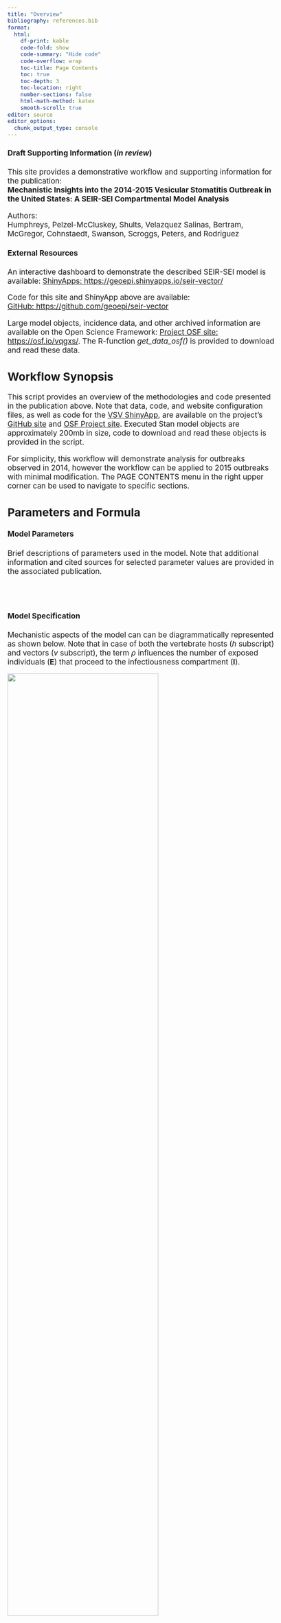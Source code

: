 ```yaml
---
title: "Overview"
bibliography: references.bib
format:
  html: 
    df-print: kable
    code-fold: show
    code-summary: "Hide code"
    code-overflow: wrap
    toc-title: Page Contents
    toc: true
    toc-depth: 3
    toc-location: right
    number-sections: false
    html-math-method: katex
    smooth-scroll: true
editor: source
editor_options: 
  chunk_output_type: console
---
```

```{=html}
<style type="text/css">

body, td {
   font-size: 13pt;
}
code.r{
  font-size: 9pt;
}
pre {
  font-size: 11pt
}
</style>
```

::: {.callout-important icon=false}
#### Draft Supporting Information (*in review*) 
This site provides a demonstrative workflow and supporting information for the publication:  
**Mechanistic Insights into the 2014-2015 Vesicular Stomatitis Outbreak in the United States: A SEIR-SEI Compartmental Model Analysis**  
  
Authors:  
Humphreys, Pelzel-McCluskey, Shults, Velazquez Salinas, Bertram, McGregor, Cohnstaedt, Swanson, Scroggs, Peters, and Rodriguez 
:::
    
::: {.callout-tip icon=false} 
#### External Resources
An interactive dashboard to demonstrate the described SEIR-SEI model is available:
[ShinyApps: https://geoepi.shinyapps.io/seir-vector/](https://geoepi.shinyapps.io/seir-vector/)  
  
Code for this site and ShinyApp above are available:    
[GitHub: https://github.com/geoepi/seir-vector](https://github.com/geoepi/seir-vector)    
  
Large model objects, incidence data, and other archived information are available on the Open Science Framework: [Project OSF site: https://osf.io/vqgxs/](https://osf.io/vqgxs/). The R-function *get_data_osf()* is provided to download and read these data.  
:::

  
## Workflow Synopsis   
This script provides an overview of the methodologies and code presented in the publication above. Note that data, code, and website configuration files, as well as code for the [VSV ShinyApp](https://geoepi.shinyapps.io/seir-vector/), are available on the project's [GitHub site](https://github.com/geoepi/seir-vector) and [OSF Project site](https://osf.io/vqgxs/).  Executed Stan model objects are approximately 200mb in size, code to download and read these objects is provided in the script.  
  
For simplicity, this workflow will demonstrate analysis for outbreaks observed in 2014, however the workflow can be applied to 2015 outbreaks with minimal modification.  The PAGE CONTENTS menu in the right upper corner can be used to navigate to specific sections.  
  

## Parameters and Formula 

#### Model Parameters  
Brief descriptions of parameters used in the model. Note that additional information and cited sources for selected parameter values are provided in the associated publication.  
\
\begin{array}{|c|l|}
  \hline
  \text{Parameter} & \text{Description} \\ 
  \hline
  N_h & \text{Total number of vertebrate hosts} \\
  N_v & \text{Total number of insect vectors} \\
  \upsilon_h & \text{Contact rate, bites sustained by host} \\
  \upsilon_v & \text{Contact rate, vector biting rate} \\
  \beta_h & \text{Vector to host transmission probability} \\
  \beta_v & \text{Host to vector transmission probability}  \\
  \sigma_h & \text{Intrinsic Incubation Period (IIP)} \\
  \sigma_v & \text{Extrinsic Incubation Period (EIP)} \\
  \gamma_h & \text{Host removal rate (recovery or quarantine)} \\
  \rho_h & \text{Host heterogeneous competency} \\
  \rho_v & \text{Vector heterogeneous competency} \\
  \mu_v & \text{Vector background mortality rate} \\
  \kappa & \text{Observation bias (proportion observed)} \\
  \hline
\end{array}
\

#### Model Specification  
Mechanistic aspects of the model can can be diagrammatically represented as shown below. Note that in case of both the vertebrate hosts ($h$ subscript) and vectors ($v$ subscript), the term $\rho$ influences the number of exposed individuals (**E**) that proceed to the infectiousness compartment (**I**).   
   
![](images/diagram.png){ width=75% height=auto }
  
  
      
**More formally, the model is given as: **     
   
$$\begin{align} 
    \lambda_h &= \upsilon_h \cdot \beta_h \cdot \frac{I_v}{N_v} \\ 
    \lambda_v &= \upsilon_v \cdot \beta_v \cdot \frac{I_h}{N_h} \\ 
    \frac{dS_h}{dt} &= -\lambda_h \cdot S_h \\ 
    \frac{dE_h}{dt} &=  \lambda_h \cdot S_h - \sigma_h \cdot E_h \\ 
    \frac{dI_h}{dt} &= \sigma_h \cdot E_h \cdot \rho_h - \gamma_h \cdot I_h \\ 
    \frac{dR_h}{dt} &=  \gamma_h \cdot I_h  \\ 
    \frac{dS_v}{dt} &= \mu_v \cdot N_v - \lambda_v \cdot S_v - \mu_v \cdot S_v \\ 
    \frac{dE_v}{dt} &= \lambda_v \cdot S_v - (\sigma_v + \mu_v) \cdot E_v \\ 
    \frac{dI_v}{dt} &=  \sigma_v \cdot E_v \cdot \rho_v - \mu_v \cdot I_v \\ \nonumber
\end{align}$$ {#eq-seirsei}  
  
**in which the first two lines give the Force of Infection (FOI, $\lambda$'s) for hosts and vectors respectively** and $\rho$ parameters (range 0.00-1.00) potentially reduce the size of the exposed (**E**) populations used in calculating the number of infectious individuals (**I**).     

## Model Preliminaries  
Before constructing a Bayesian model in Stan ([Stan Installation](https://mc-stan.org/users/interfaces/)), we first visualize the data and construct an exploratory compartmental model using non-Bayesian Ordinary Differential Equations (ODE) and the **deSolve** Package.    
  

### Needed Libraries  
Load needed R-Packages and custom functions.  
```r
library(here) # to manage directories
library(tidyverse) # data wrangling
library(deSolve) # for exploratory models
library(ggdist) # visualizations
library(rstan) # interface with Stan from R
rstan_options(auto_write = TRUE) # options
options(mc.cores = parallel::detectCores())

library(cmdstanr) # additional Stan options in R
check_cmdstan_toolchain(fix = TRUE, quiet = TRUE)
register_knitr_engine()

# custom functions (mostly plotting)  
source(here("./R/utilities.R"))
source_dir("./R")
```

### Observed Incidence  
Read observed incidence data as a data frame called *truth_df* and create a simple plot figure. Note that 2014 and 2015 data are available in the *vsv_ind_truth.rds* object.  
  
##### Contents for *truth_df*
-   date: Estimated date of disease onset (symptoms) as determined by examination at time of inspection.  
-   count: Number of individuals animals with Vesicular Stomatitis (VS)   
-   susc: Number of individual animals located with same herd or on same premises as confirmed animal.  These values are assumed to reflect susceptible animals.  
-   year: Year of confirmed VS onset.  
-   doy: Integer 1-365 reflecting the day of year for the *date*.  
```r
truth_df <- get_data_osf("vs_inc_truth") |>
  filter(year == 2014) # change to 2015 to examine 2015 data

str(truth_df)
```


```r
#| label: fig-incidence
#| fig-cap: "Observed VS incidence 2014."
#| 
plot_incidence(truth_df)
```


### Exploratory Model  
Before coding a Stan model, model parameters are through construction of a relatively simple Ordinary Differential Equations (ODE) model using the **deSolve** package.  This model uses discrete, user specified values and does not incorporate uncertainty.  
   
##### Initial Parameters  
Parameters are describe in the Table at top of page.  The specific values given in this example were arbitrarily selected from the ranges evaluated in the full model (presented later in script).    
```r
initial_parameters <- c(
  beta_h = 0.95,
  gamma_h = 0.10,
  sigma_h = 0.25,
  sigma_v = 0.4,
  rho_h = 0.3,
  rho_v = 0.85,
  beta_v = 0.85,
  mu_v = 0.1,
  upsilon_h = 0.6,
  upsilon_v = 0.35
)
```

##### Initial Conditions  
Initial population estimates and counts of exposed and infectious individuals.  
```r
N_h <- 10000   # number of vertebrate hosts
Eh <- 0        # initial hosts exposed
Ih <- 1        # initial hosts infectious
N_v <- 300 * N_h  # number of vectors per host
Ev <- 0        # initial exposed vectors
Iv <- 1        # initial infectious vectors

initial_conditions <- c(
  Sh = N_h - Eh - Ih,  # Susceptible hosts
  Eh = Eh,             # Exposed hosts
  Ih = Ih,             # Infectious hosts
  Rh = 0,              # Recovered hosts
  Sv = N_v - Iv - Ev,  # Susceptible vectors
  Ev = Ev,             # Exposed vectors
  Iv = Iv              # Infectious vectors
)
```
  
##### ODE Function  
Results from this exploratory model can be examined more thoroughly on the [SEIR-SEI ShinyApp](https://geoepi.shinyapps.io/seir-vector/), which uses the same underlying function as given here.  
```r
seirsei_ode <- function(t, state, parameters) {
  with(as.list(c(state, parameters)), {
    
    lambda_h = upsilon_h * beta_h * Iv / N_v
    lambda_v = upsilon_v * beta_v * Ih / N_h
    
    dSh = -lambda_h * Sh
    dEh = lambda_h * Sh - sigma_h * Eh
    dIh = sigma_h * Eh*rho_h - gamma_h * Ih
    dRh = gamma_h * Ih
    dSv = mu_v * N_v - lambda_v * Sv - mu_v * Sv
    dEv = lambda_v * Sv - (sigma_v + mu_v) * Ev
    dIv = sigma_v * Ev*rho_v - mu_v * Iv
    
    return(list(c(dSh, dEh, dIh, dRh, dSv, dEv, dIv)))
  })
}

```
  
##### Time Steps  
```r
times <- seq(0, 365, by = 1)
``` 
  
##### Run Model
```r
out <- as.data.frame(
  ode(y = initial_conditions, times = times, func = seirsei_ode, parms = initial_parameters)
)
```
   
#### Plot Results  
```r
#| label: fig-ode_dyn
#| fig-cap: "Host population dynamics from exploratory model."
#| 
plot_ode_dynamics(out)
```

```r
#| label: fig-comp_ii
#| fig-cap: "Comparison of incident infections.  Line labeled Infected indicates the number of new indiduals added to the Exposed compartment per time step, whereas the line labeled Symptomatic refers to the number of new individuals added to the infectious compartment.  The ratio of the sums for the Infected and Symptomatic curves is shown as Estimated rho in the plot. This reverse calculation demonstrates what the rho competency parameter is doing in the model. "
#| 
compare_ei_incidence(out, gamma_h=initial_parameters["gamma_h"])
``` 


## Bayesian Model  
Having demonstrated model parameter relationships using the ODE function above, a full Bayesian model is next constructed in Stan.  The Bayesian approach allows for parameters to specified based on what is currently understood about VSV hosts, vectors, and epidemiology.  This done through prior distribution specifications.  The Bayesian approach also provides for better accounting of uncertainty in the model.     
    
In addition to translating the SEIR-SEI equations (@eq-seirsei) to the Stan language, a likelihood function is needed as well as incorporation of an additional *observation error* term to help account for the difference between disease cases as observed and documented and the case number (theoretically) needed to propagate the disease, assuming the model's mechanistic parameters accurately reflect the reality of the VS epidemiology.  
   
### Prior Model  
Before incorporating observed data into the model, a prior model is coded and evaluated to ensure that assumptions about prior distributions are reasonable.  
  
#### Prior model code 
```stan
functions {
    // SEIR-SEI function
  real[] seirsei(real t, real[] y, real[] theta, 
             real[] x_r, int[] x_i) {

      real N_h = x_i[1];        // parameters are described in table above
      real beta_h = theta[1];
      real gamma_h = theta[2];
      real sigma_h = theta[3];
      real sigma_v = theta[4];
      real rho_h = theta[5];
	  real rho_v = theta[6];
      real beta_v = theta[7];
      real mu_v = theta[8];
	  real upsilon_h = theta[9];
	  real upsilon_v = theta[10];
      real i_0 = theta[11];     // initial conditions
      real e_0 = theta[12];
      real ev_0 = theta[13];
      real iv_0 = theta[14];
      real N_v = theta[15];
      
      // initial compartment sizes
      real init[7] = {N_h - i_0 - e_0, e_0, i_0, 0, N_v - iv_0 - ev_0, ev_0, iv_0}; 
      
      real Sh = y[1] + init[1]; // compartments
      real Eh = y[2] + init[2];
      real Ih = y[3] + init[3];
      real Rh = y[4] + init[4];
      real Sv = y[5] + init[5];
      real Ev = y[6] + init[6];
      real Iv = y[7] + init[7];
	  
	  // FORCE of Infection
	  real lambda_h = upsilon_h * beta_h * Iv / N_v;
      real lambda_v = upsilon_v * beta_v * Ih / N_h;
	  
	  // differential equations
	  real dS_dt = -lambda_h * Sh;
      real dE_dt =  lambda_h * Sh - sigma_h * Eh;
      real dI_dt = sigma_h * Eh*rho_h - gamma_h * Ih;
      real dR_dt =  gamma_h * Ih;
	  
	  real dSv_dt = mu_v*N_v - lambda_v*Sv - mu_v*Sv;
      real dEv_dt = lambda_v*Sv - (sigma_v + mu_v)*Ev;
      real dIv_dt =  sigma_v * Ev*rho_v - mu_v*Iv;
     
      return {dS_dt, dE_dt, dI_dt, dR_dt, dSv_dt, dEv_dt, dIv_dt};
  }
}
data {
  int<lower=1> n_days; // number of days
  real t0;            // initial step
  real ts[n_days];    // time steps
  int N_h;            // host population size
  int N_v;            // vector population size
}
transformed data {
  real x_r[0];        // data array
  int x_i[1] = { N_h };   // array with host population size
}
parameters {
  real<lower=0, upper=1> beta_h; // parameters, see table above
  real<lower=0> gamma_h;
  real<lower=0> sigma_h;
  real<lower=0> sigma_v;
  real<lower=0, upper=1> rho_h;
  real<lower=0, upper=1> rho_v;
  real<lower=0, upper=1> beta_v;
  real<lower=0> mu_v;
  real<lower=0> upsilon_h;
  real<lower=0> upsilon_v;
  real<lower=0> phi_inv;
  real<lower=0> i_0; 
  real<lower=0> e_0; 
  real<lower=0> ev_0; 
  real<lower=0> iv_0; 
}
transformed parameters{
  real y[n_days, 7];        // outputs, state variables
  real incidence[n_days - 1];   // incidence 
  real phi = 1. / phi_inv;    // dispersian parameter for NegBinomial
  real theta[15] = {beta_h, gamma_h, sigma_h, sigma_v, rho_h, rho_v, beta_v, mu_v, upsilon_h, upsilon_v, i_0, e_0, ev_0, iv_0, N_v};
  
  // solve ODEs using Runge-Kutta 45 integration
  y = integrate_ode_rk45(seirsei, rep_array(0.0, 7), t0, ts, theta, x_r, x_i);
  
  // daily incidence
  for (i in 1:n_days-1){
    incidence[i] = -(y[i+1, 2] - y[i, 2] + y[i+1, 1] - y[i, 1]) + 1e-8;
  }
}
model { // model priors
  beta_h ~ beta(10, 2);
  gamma_h ~ lognormal(log(0.13), 0.1);  
  sigma_h ~ lognormal(log(0.12), 0.1);
  sigma_v ~ lognormal(log(0.4), 0.1);
  rho_h ~ beta(5, 10);
  rho_v ~ beta(10, 2); 
  beta_v ~ beta(10, 2);
  mu_v ~ lognormal(log(0.1), 0.1);
  upsilon_h ~ lognormal(log(0.6), 0.1);
  upsilon_v ~ lognormal(log(0.3), 0.1);
  phi_inv ~ exponential(2);
  i_0 ~ lognormal(0, 0.1);
  e_0 ~ lognormal(0, 0.1);
  ev_0 ~ lognormal(0, 0.1);
  iv_0 ~ lognormal(0, 0.1);
}
generated quantities {
  real duration = 1 / gamma_h; // disease duration
  real incub_h = 1 / sigma_h;   // intrinsic incubation period
  real incub_v = 1/ sigma_v;    // extrinsic incubation period
  real pred_infected[n_days-1];  // predicted incidence
  pred_infected = neg_binomial_2_rng(incidence, phi); // sample from NegBinomial
}
```
   
#### NegativeBinomial Sampling   
Note that the Stan code above includes a negative binomial distribution that samples from estimated incidence.  The SEIR-SEI ODE equations estimate prevalence but not incidence.  Therefore, the code first estimates incidence (new infections each day) using the susceptible (**S**) and exposed (**E**) compartments. A small value (1e-8) is included to prevent incidence from being negative on the initial iteration.  The code as shown in the `transformed parameters` block is,   
```stan  
for (i in 1:n_days-1){
    incidence[i] = -(y[i+1, 2] - y[i, 2] + y[i+1, 1] - y[i, 1]) + 1e-8;
  }
```  
  
Later in the `generated quantities` block, incidence is used in sampling from the NgBinomial,
```stan
real pred_infected[n_days-1]; 
  pred_infected = neg_binomial_2_rng(incidence, phi); 
```  

Consdering that incidence is estimated from the daily change ($\Delta \text{I}_{t}$) in infections (virus exposures), and this quantity is used to sample from the NegBinomial, the notation with prior distributions couldbe shown as,

$$\begin{align} \nonumber
    \text{Y}_{t}|\theta &\sim \text{NegBinomial}(\text{Y}|\Delta\text{I}_{t}, \phi) \\ \nonumber
    \theta &= \{\upsilon_h,\upsilon_v, \beta_h, \beta_v, \sigma_h, \sigma_v, \gamma_h, \mu, \rho \} \\ \nonumber 
    \upsilon_h &\sim \text{Lognormal}(log(0.25), 0.1) \\ \nonumber
    \upsilon_v &\sim \text{Lognormal}(log(0.15), 0.1) \\ \nonumber
    \beta_h &\sim \text{Beta}(10, 1) \\ \nonumber
    \beta_v &\sim \text{Beta}(1, 10) \\ 
    \sigma_h &\sim \text{Lognormal}(log(0.15), 0.1) \\ \nonumber
    \sigma_v &\sim \text{Lognormal}(log(0.3), 0.1) \\ \nonumber
    \rho_h &\sim \text{Beta}(10, 100) \\ \nonumber
    \rho_v &\sim \text{Beta}(5, 10) \\ \nonumber
    \gamma_h &\sim \text{Lognormal}(log(0.085), 0.1) \\ \nonumber
    \mu &\sim \text{Lognormal}(log(0.1), 0.1) \\ \nonumber
    {1}/{\phi} &\sim \text{Exponential}(2) \\ \nonumber
\end{align}$${#eq-negbin}   
        
#### Prior model setup    
Organize data needed to run the prior model.  
```r
# total host population
N = 14160

# time steps 
n_days = 365 
t = seq(0, n_days, by = 1)
t0 = 0 
t = t[-1]

# orgainize data for Stan 
data_seir = list(n_days = n_days, 
                 t0 = t0, 
                 ts = t, 
                 N_h = N, 
                 N_v = 300*N)

str(data_seir)

# number of MCMC steps
niter = 2000

# number of chains, only a short run for prior model
num_chains <- 2

# unique initial values for each chain
init_list <- vector("list", num_chains)

for (i in 1:num_chains) {
  
  init_list[[i]] <- list(beta_h = rbeta(1, 10, 1),
                         gamma_h = rlnorm(1, log(0.15), 0.1),
                         sigma_h = rlnorm(1, log(0.17), 0.1),                         
                         sigma_v = rlnorm(1, log(0.3), 0.1),
                         beta_v = rbeta(1, 15, 100),
                         mu_v = rlnorm(1, log(0.1), 0.1),
                         upsilon_h = rlnorm(1, log(0.25), 0.1),
                         upsilon_v = rlnorm(1, log(0.15), 0.1),	  
                         i_0 = runif(1, 1, 2),
                         e_0 = runif(1, 1, 2),
                         ev_0 = runif(1, 1, 2),
                         iv_0 = runif(1, 1, 2))
}
```

#### Read stan model  
The Stan code above is saved as a text file.  It is read in to memory.
```r
seirsei.st = stan_model("inst/stan/vsv_prior.stan")
```

#### Run prior model  
Data, model code, initial values are run.  This model has been verified to run, however to reduce run time, a saved copy is loaded below.  
```r
prior_model <- sampling(seirsei.st,
                        data = data_seir,
                        iter = niter,
                        chains = num_chains,
                        cores = parallel::detectCores(),
                        warmup = 500,
                        save_warmup = FALSE,
                        init = init_list, 
                        seed = 1976) 
```
  
load saved model  
```r
prior_model <- get_data_osf("prior_model")
  
class(prior_model)
```

#### Check results  
  
**Parameter Distributions**    
Parameter distributions are plotted with medians as a visual check.  In addition to parameters specified in prior distributions, the Extrinsic Incubation Period (*incub_v*), Intrinsic Incubation Period (*incub_h*), and basic reproduction number (R0_h) are shown in @fig-prior_params.  The EIP and IIP are respectively calculated as the reciprocal of the estimated $\sigma_v$ and $\sigma_h$ parameters.  The reproduction number ($R_0$) is calculated as $\beta_h \cdot \upsilon_h/\gamma_h$.  
```r
#| label: fig-prior_params
#| fig-cap: "Distributions from modeled priors.  Dashed lines show the median value for each parameter."
#| 
plot_params_posteriors(prior_model)
```
  
**Prior Predictive Distributions** 
The prior model does not have information (data) about the number of observed number of VS cases, therefore predictions here (@fig-prior_traj) are based only on incidence as estimated from the SEIR-SEI ODE system and the prior distributions intended to capture mechanistic aspects of VS epidemiology.  As a prior predictive check, it's assumed that predictions will have considerable uncertainty, which is the case in @fig-prior_traj, however it is also case that the median counts across the random draws are near the truth.       
```r
#| label: fig-prior_traj
#| fig-cap: "Random draws from predictive distribution.  Colored lines show sampled trajectories.  Height of black points indicate observed daily incidence."
#| 
plot_sample_trajectories(prior_model, truth_df=truth_df, n_draws = 100)
```
  
To visualize the prior predictions differently, credible intervals can plotted along with the estimated median prediction (@fig-prior_ci).   
```r
#| label: fig-prior_ci
#| fig-cap: "Figure displays summary credible intervals (blue shading) and median prediction from the prior predictive model.  Height of red points indicate observed daily incidence."
#| 
plot_pred_incidence(prior_model, my_truth = truth_df)  
``` 



### Full Bayesian Model  
Although parameter values from the prior model are reasonable based on current understanding of VS epidmiology, draws from the prior predictions show far too much uncertainty to have confidence in the model.  
  
To improve the model, the Stan code is updated to include the following elements:  
  
**Observed Incidence**    
The `data` block shown in the code is modfied to take observed incidence as an input. The observed incidence is referred to as *cases* in the code.  
```stan
data {
...
int cases[n_days];
}
``` 
The `model` block is revised to include the observed cases when sampling from the NegBinomial.
```stan
model {
...
cases[1:(n_days-1)] ~ neg_binomial_2(incidence, phi);
}
```
   
**Observation Bias**  
In addition to incorporting observed incidence, the model a new model parameter is added to account for underreporting and other possible errors in the observations.  The bias parameter is designated as $\kappa$ and used to reduce incidence as estimated by the SEIR-SEI system.  
  
The new $\kappa$ parameter in the `transformed parameters` block,  
```stan
transformed parameters{
...
for (i in 1:n_days-1){
    incidence[i] = -(y[i+1, 2] - y[i, 2] + y[i+1, 1] - y[i, 1])*kappa;
  }

}
```
  
and the $\kappa$ prior specification is added to the `model block`. 
```stan
model {
  ...
  kappa ~ beta(15, 100);
}
```

With the addition of $\kappa$, the previously described sampling distribution (@eq-negbin) becomes,
$$\begin{align} \nonumber
    \text{Y}_{t}|\theta &\sim \text{NegBinomial}(\text{Y}|\Delta\text{I}_{t}\bold{\kappa}, \phi) \\ \nonumber
\end{align}$$  
  
**Pointwise Log-Likelihood**  
Lastly, code is added to the `generated quantities` block to facilitate some checks after the model is run.
```stan
generated quantities{
...
real log_lik[n_days-1];
  
  for (i in 1:(n_days - 1)) {
    log_lik[i] = neg_binomial_2_lpmf(cases[i] | incidence[i], phi);
  }
}
```

The Stan code for the full Bayesian model, with the revisions decribed above can be viewed here: [Full SEIR-SEI Model](https://github.com/geoepi/seir-vector/blob/main/inst/stan/vsv_full_model.stan)
   
#### Full Bayesian model results
Download the executed model object for 2014 VS Outbreaks  
```r
fit_2014 <- get_data_osf("fit_2014")
```

@fig-post_traj provides posterior predictive checks for the full model for comparison to the prior model @fig-prior_traj.
```r
#| label: fig-post_traj
#| fig-cap: "Random draws from posterior predictive distribution.  Colored lines show sampled trajectories.  Height of red circles indicate observed daily incidence."
#| 
plot_sample_trajectories(fit_2014, truth_df=truth_df, n_draws = 100, ymax_prob = 1)
```

To visualize the prior predictions differently, (@fig-post_ci) displays credible intervals with the estimated median as shown for the prior model (@fig-prior_ci).   
```r
#| label: fig-post_ci
#| fig-cap: "Figure displays summary credible intervals (blue shading) and median prediction from the prior predictive model.  Height of red points indicate observed daily incidence."
#| 
plot_pred_incidence(fit_2014, my_truth = truth_df)  
``` 
   
     
::: {.callout-tip icon=false} 
#### Diagnostics  
Please see the [Diagnostics tab](https://geoepi.github.io/seir-vector/diagnostics.html) on this website for additional model checks.
:::




   